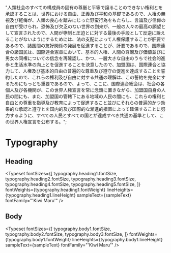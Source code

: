
<Meta title="Typography" />

  "人類社会のすべての構成員の固有の尊厳と平等で譲ることのできない権利とを承認することは、世界における自由、正義及び平和の基礎であるので、人権の無視及び軽侮が、人類の良心を踏みにじった野蛮行為をもたらし、言論及び信仰の自由が受けられ、恐怖及び欠乏のない世界の到来が、一般の人々の最高の願望として宣言されたので、人間が専制と圧迫とに対する最後の手段として反逆に訴えることがないようにするためには、法の支配によって人権保護することが肝要であるので、諸国間の友好関係の発展を促進することが、肝要であるので、国際連合の諸国民は、国際連合憲章において、基本的人権、人間の尊厳及び価値並びに男女の同権についての信念を再確認し、かつ、一層大きな自由のうちで社会的進歩と生活水準の向上とを促進することを決意したので、加盟国は、国際連合と協力して、人権及び基本的自由の普遍的な尊重及び遵守の促進を達成することを誓約したので、これらの権利及び自由に対する共通の理解は、この誓約を完全にするためにもっとも重要であるので、よって、ここに、国際連合総会は、社会の各個人及び各機関が、この世界人権宣言を常に念頭に置きながら、加盟国自身の人民の間にも、また、加盟国の管轄下にある地域の人民の間にも、これらの権利と自由との尊重を指導及び教育によって促進すること並びにそれらの普遍的かつ効果的な承認と遵守とを国内的及び国際的な漸進的措置によって確保することに努力するように、すべての人民とすべての国とが達成すべき共通の基準として、この世界人権宣言を公布する。";

# Typography

## Heading

<Typeset
  fontSizes={[
    typography.heading1.fontSize,
    typography.heading2.fontSize,
    typography.heading3.fontSize,
    typography.heading4.fontSize,
    typography.heading5.fontSize,
  ]}
  fontWeights={typography.heading1.fontWeight}
  lineHeights={typography.heading1.lineHeight}
  sampleText={sampleText}
  fontFamily="'Kiwi Maru'"
/>

## Body

<Typeset
  fontSizes={[
    typography.body1.fontSize,
    typography.body2.fontSize,
    typography.body3.fontSize,
  ]}
  fontWeights={typography.body1.fontWeight}
  lineHeights={typography.body1.lineHeight}
  sampleText={sampleText}
  fontFamily="'Kiwi Maru'"
/>
